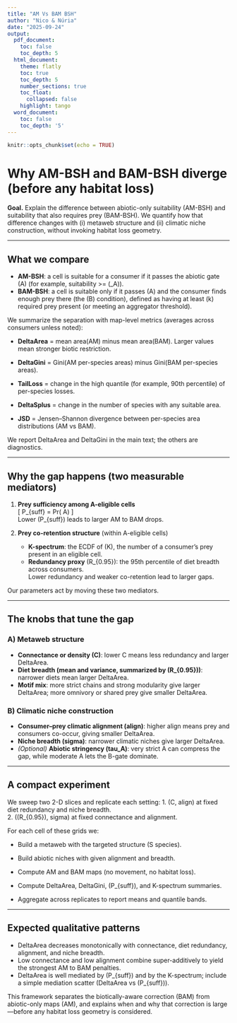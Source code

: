 ```yaml
---
title: "AM Vs BAM BSH"
author: "Nico & Núria"
date: "2025-09-24"
output:
  pdf_document:
    toc: false
    toc_depth: 5
  html_document:
    theme: flatly
    toc: true
    toc_depth: 5
    number_sections: true
    toc_float:
      collapsed: false
    highlight: tango
  word_document:
    toc: false
    toc_depth: '5'
---
```


```r
knitr::opts_chunk$set(echo = TRUE)
```
# Why AM-BSH and BAM-BSH diverge (before any habitat loss)

**Goal.** Explain the difference between abiotic-only suitability (AM-BSH) and suitability that also requires prey (BAM-BSH). We quantify how that difference changes with (i) metaweb structure and (ii) climatic niche construction, without invoking habitat loss geometry.

---

## What we compare

- **AM-BSH**: a cell is suitable for a consumer if it passes the abiotic gate \(A\) (for example, suitability >= \(\tau_A\)).
- **BAM-BSH**: a cell is suitable only if it passes \(A\) and the consumer finds enough prey there (the \(B\) condition), defined as having at least \(k\) required prey present (or meeting an aggregator threshold).

We summarize the separation with map-level metrics (averages across consumers unless noted):

- **DeltaArea** = mean area(AM) minus mean area(BAM). Larger values mean stronger biotic restriction.

- **DeltaGini** = Gini(AM per-species areas) minus Gini(BAM per-species areas).

- **TailLoss** = change in the high quantile (for example, 90th percentile) of per-species losses.

- **DeltaSplus** = change in the number of species with any suitable area.

- **JSD** = Jensen–Shannon divergence between per-species area distributions (AM vs BAM).

We report DeltaArea and DeltaGini in the main text; the others are diagnostics.

---

## Why the gap happens (two measurable mediators)

1. **Prey sufficiency among A-eligible cells**  
   \[
   P_{suff} = Pr(\text{at least k prey present} \mid A\text{-kept cell})
   \]  
   Lower \(P_{suff}\) leads to larger AM to BAM drops.

2. **Prey co-retention structure** (within A-eligible cells)  
   - **K-spectrum**: the ECDF of \(K\), the number of a consumer's prey present in an eligible cell.  
   - **Redundancy proxy** \(R_{0.95}\): the 95th percentile of diet breadth across consumers.  
   Lower redundancy and weaker co-retention lead to larger gaps.

Our parameters act by moving these two mediators.

---

## The knobs that tune the gap

### A) Metaweb structure
- **Connectance or density (C)**: lower C means less redundancy and larger DeltaArea.  
- **Diet breadth (mean and variance, summarized by \(R_{0.95}\))**: narrower diets mean larger DeltaArea.  
- **Motif mix**: more strict chains and strong modularity give larger DeltaArea; more omnivory or shared prey give smaller DeltaArea.

### B) Climatic niche construction
- **Consumer–prey climatic alignment (align)**: higher align means prey and consumers co-occur, giving smaller DeltaArea.  
- **Niche breadth (sigma)**: narrower climatic niches give larger DeltaArea.  
- *(Optional)* **Abiotic stringency (tau_A)**: very strict A can compress the gap, while moderate A lets the B-gate dominate.

---

## A compact experiment

We sweep two 2-D slices and replicate each setting:
1. (C, align) at fixed diet redundancy and niche breadth.  
2. (\(R_{0.95}\), sigma) at fixed connectance and alignment.

For each cell of these grids we:

- Build a metaweb with the targeted structure (S species).

- Build abiotic niches with given alignment and breadth.

- Compute AM and BAM maps (no movement, no habitat loss).

- Compute DeltaArea, DeltaGini, \(P_{suff}\), and K-spectrum summaries.

- Aggregate across replicates to report means and quantile bands.

---

## Expected qualitative patterns

- DeltaArea decreases monotonically with connectance, diet redundancy, alignment, and niche breadth.
- Low connectance and low alignment combine super-additively to yield the strongest AM to BAM penalties.
- DeltaArea is well mediated by \(P_{suff}\) and by the K-spectrum; include a simple mediation scatter (DeltaArea vs \(P_{suff}\)).

This framework separates the biotically-aware correction (BAM) from abiotic-only maps (AM), and explains when and why that correction is large—before any habitat loss geometry is considered.
